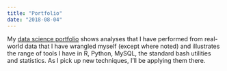 ```yaml
---
title: "Portfolio"
date: "2018-08-04" 
---
```


My [data science portfolio](https://technocrat.github.io/) shows analyses that I have performed from real-world data that I have wrangled myself (except where noted) and illustrates the range of tools I have in R, Python, MySQL, the standard bash utilities and statistics. As I pick up new techniques, I'll be applying them there.

